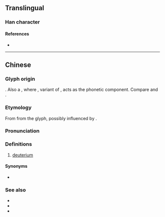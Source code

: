 {{character info}}
==Translingual==

===Han character===
{{Han char|rn=84|rad=气|as=02|sn=6|four=80217|canj=ONLL|ids=⿹气⿰丿丨}}

====References====
* {{Han ref|kx=0599.041|dkj=17046|hdz=32010.030|uh=6C18|ud=27672|bh=C9F7|bd=51703}}

----

==Chinese==
{{zh-forms}}

===Glyph origin===
{{Han etym}}
{{Han compound|气|t1=gas|⿰丿丨|t2=two|ls=ic}}. Also a {{liushu|psc|nocap=y}}, where {{lang|zh|⿰丿丨}}, variant of {{zh-l|刀}}, acts as the phonetic component. Compare {{zh-l|*氕|protium}} and {{zh-l|*氚|tritium}}.

===Etymology===
From {{zh-l|刀}} from the glyph, possibly influenced by {{cog|NL.|deuterium}}. {{cln|zh|spelling pronunciations}}

===Pronunciation===
{{zh-pron
|m=dāo
|c=dou1
|h=pfs=
|md=
|mn=
|w=
|cat=n
}}

===Definitions===
{{zh-hanzi}}

# [[deuterium]]

====Synonyms====
* {{zh-l|重氫}}

===See also===
* {{zh-l|氕|protium}}
* {{zh-l|氚|tritium}}
* {{zh-l|氫|hydrogen}}

{{zh-cat|Two|Gases|Isotopes}}